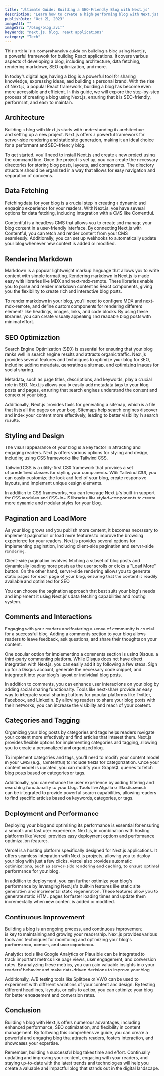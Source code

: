 ```yaml
---
title: "Ultimate Guide: Building a SEO-Friendly Blog with Next.js"
description: "Learn how to create a high-performing blog with Next.js! Explore architecture, data fetching, markdown rendering, SEO optimization, and more. Start sharing your ideas and building your brand today!"
publishDate: "Oct 21, 2023"
imageAlt: ""
imageSrc: "/blog/blog.avif"
keyWords: "next.js, blog, react applications"
category: "Tech"
---
```


This article is a comprehensive guide on building a blog using Next.js, a powerful framework for building React applications. It covers various aspects of developing a blog, including architecture, data fetching, rendering markdown, SEO optimization, and more.

In today's digital age, having a blog is a powerful tool for sharing knowledge, expressing ideas, and building a personal brand. With the rise of Next.js, a popular React framework, building a blog has become even more accessible and efficient. In this guide, we will explore the step-by-step process of creating a blog using Next.js, ensuring that it is SEO-friendly, performant, and easy to maintain.

## Architecture

Building a blog with Next.js starts with understanding its architecture and setting up a new project. Next.js offers a powerful framework for server-side rendering and static site generation, making it an ideal choice for a performant and SEO-friendly blog.

To get started, you'll need to install Next.js and create a new project using the command line. Once the project is set up, you can create the necessary directories for storing blog posts, layouts, and components. The directory structure should be organized in a way that allows for easy navigation and separation of concerns.

## Data Fetching

Fetching data for your blog is a crucial step in creating a dynamic and engaging experience for your readers. With Next.js, you have several options for data fetching, including integration with a CMS like Contentful.

Contentful is a headless CMS that allows you to create and manage your blog content in a user-friendly interface. By connecting Next.js with Contentful, you can fetch and render content from your CMS seamlessly. Additionally, you can set up webhooks to automatically update your blog whenever new content is added or modified.

## Rendering Markdown

Markdown is a popular lightweight markup language that allows you to write content with simple formatting. Rendering markdown in Next.js is made easy with libraries like MDX and next-mdx-remote. These libraries enable you to parse and render markdown content as React components, giving you the flexibility to create rich and interactive blog posts.

To render markdown in your blog, you'll need to configure MDX and next-mdx-remote, and define custom components for rendering different elements like headings, images, links, and code blocks. By using these libraries, you can create visually appealing and readable blog posts with minimal effort.

## SEO Optimization

Search Engine Optimization (SEO) is essential for ensuring that your blog ranks well in search engine results and attracts organic traffic. Next.js provides several features and techniques to optimize your blog for SEO, including adding metadata, generating a sitemap, and optimizing images for social sharing.

Metadata, such as page titles, descriptions, and keywords, play a crucial role in SEO. Next.js allows you to easily add metadata tags to your blog posts and pages, ensuring that search engines understand the content and context of your blog.

Additionally, Next.js provides tools for generating a sitemap, which is a file that lists all the pages on your blog. Sitemaps help search engines discover and index your content more effectively, leading to better visibility in search results.

## Styling and Design

The visual appearance of your blog is a key factor in attracting and engaging readers. Next.js offers various options for styling and design, including using CSS frameworks like Tailwind CSS.

Tailwind CSS is a utility-first CSS framework that provides a set of predefined classes for styling your components. With Tailwind CSS, you can easily customize the look and feel of your blog, create responsive layouts, and implement unique design elements.

In addition to CSS frameworks, you can leverage Next.js's built-in support for CSS modules and CSS-in-JS libraries like styled-components to create more dynamic and modular styles for your blog.

## Pagination and Load More

As your blog grows and you publish more content, it becomes necessary to implement pagination or load more features to improve the browsing experience for your readers. Next.js provides several options for implementing pagination, including client-side pagination and server-side rendering.

Client-side pagination involves fetching a subset of blog posts and dynamically loading more posts as the user scrolls or clicks a "Load More" button. On the other hand, server-side rendering allows you to generate static pages for each page of your blog, ensuring that the content is readily available and optimized for SEO.

You can choose the pagination approach that best suits your blog's needs and implement it using Next.js's data fetching capabilities and routing system.

## Comments and Interactions

Engaging with your readers and fostering a sense of community is crucial for a successful blog. Adding a comments section to your blog allows readers to leave feedback, ask questions, and share their thoughts on your content.

One popular option for implementing a comments section is using Disqus, a third-party commenting platform. While Disqus does not have direct integration with Next.js, you can easily add it by following a few steps. Sign up for a Disqus account, generate the necessary code snippet, and integrate it into your blog's layout or individual blog posts.

In addition to comments, you can enhance user interactions on your blog by adding social sharing functionality. Tools like next-share provide an easy way to integrate social sharing buttons for popular platforms like Twitter, Facebook, and LinkedIn. By allowing readers to share your blog posts with their networks, you can increase the visibility and reach of your content.

## Categories and Tagging

Organizing your blog posts by categories and tags helps readers navigate your content more effectively and find articles that interest them. Next.js provides flexible options for implementing categories and tagging, allowing you to create a personalized and organized blog.

To implement categories and tags, you'll need to modify your content model in your CMS (e.g., Contentful) to include fields for categorization. Once your content model is updated, you can modify your GraphQL queries to fetch blog posts based on categories or tags.

Additionally, you can enhance the user experience by adding filtering and searching functionality to your blog. Tools like Algolia or Elasticsearch can be integrated to provide powerful search capabilities, allowing readers to find specific articles based on keywords, categories, or tags.

## Deployment and Performance

Deploying your blog and optimizing its performance is essential for ensuring a smooth and fast user experience. Next.js, in combination with hosting platforms like Vercel, provides easy deployment options and performance optimization features.

Vercel is a hosting platform specifically designed for Next.js applications. It offers seamless integration with Next.js projects, allowing you to deploy your blog with just a few clicks. Vercel also provides automatic optimizations, such as server-side rendering and caching, to ensure optimal performance for your blog.

In addition to deployment, you can further optimize your blog's performance by leveraging Next.js's built-in features like static site generation and incremental static regeneration. These features allow you to generate static HTML pages for faster loading times and update them incrementally when new content is added or modified.

## Continuous Improvement

Building a blog is an ongoing process, and continuous improvement is key to maintaining and growing your readership. Next.js provides various tools and techniques for monitoring and optimizing your blog's performance, content, and user experience.

Analytics tools like Google Analytics or Plausible can be integrated to track important metrics like page views, user engagement, and conversion rates. By analyzing these metrics, you can gain valuable insights into your readers' behavior and make data-driven decisions to improve your blog.

Additionally, A/B testing tools like Splitbee or VWO can be used to experiment with different variations of your content and design. By testing different headlines, layouts, or calls to action, you can optimize your blog for better engagement and conversion rates.

## Conclusion

Building a blog with Next.js offers numerous advantages, including enhanced performance, SEO optimization, and flexibility in content management. By following this comprehensive guide, you can create a powerful and engaging blog that attracts readers, fosters interaction, and showcases your expertise.

Remember, building a successful blog takes time and effort. Continually updating and improving your content, engaging with your readers, and staying up-to-date with the latest trends and technologies will help you create a valuable and impactful blog that stands out in the digital landscape.
